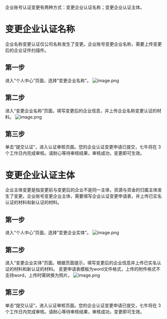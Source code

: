 企业账号认证变更有两种方式：变更企业认证名称；变更企业认证主体。

# 变更企业认证名称
企业名称变更认证仅公司名称发生了变更。企业账号变更企业名称，需要上传变更后的企业证件扫描件。

## 第一步
进入“个人中心”页面，选择“变更企业名称”。
![image.png](https://dn-odum9helk.qbox.me/FoO3-5ft88DkAzsMCAGod_3a20l8)

## 第二步
进入“变更企业名称”页面。填写变更后的企业信息，并上传企业名称变更认证的材料。
![image.png](https://dn-odum9helk.qbox.me/Fq1xnpShNSfhjXFMceVyCtboanc6)

## 第三步
单击“提交认证”，进入认证审核页面。您的企业认证变更申请已提交，七牛将在 3 个工作日内完成审核。请耐心等待审核结果，审核成功，变更即可生效。

# 变更企业认证主体
企业主体变更是指变更前与变更后的企业不是同一主体，资源与资金的归属主体发生了变更。企业账号变更企业主体，需要填写企业认证变更申请表，并上传已实名认证的材料和新认证的材料。

## 第一步
进入“个人中心”页面，选择“变更企业实体”。
![image.png](https://dn-odum9helk.qbox.me/FoO3-5ft88DkAzsMCAGod_3a20l8)

## 第二步
进入“变更企业实体”页面。根据页面提示，填写变更后的企业信息并上传已实名认证的材料和新认证的材料。
变更申请表模板为word文件格式，上传的附件格式不支持word，上传时需转换为照片。
![image.png](https://dn-odum9helk.qbox.me/FgwmMXOINZEfwz4lxFEmNy7Oe6Ba)

## 第三步
单击“提交认证”，进入认证审核页面。您的企业认证变更申请已提交，七牛将在 3 个工作日内完成审核。请耐心等待审核结果，审核成功，变更即可生效。